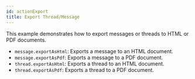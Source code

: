 ```yaml
---
id: actionExport
title: Export Thread/Message
---
```


This example demonstrates how to export messages or threads to HTML or PDF documents.

* `message.exportAsHtml`: Exports a message to an HTML document.
* `message.exportAsPdf`: Exports a message to a PDF document.
* `thread.exportAsHtml`: Exports a thread to an HTML document.
* `thread.exportAsPdf`: Exports a thread to a PDF document.

<RenderExample path="src/examples/actions/actionExport.ts" example={actionExportExample} />
